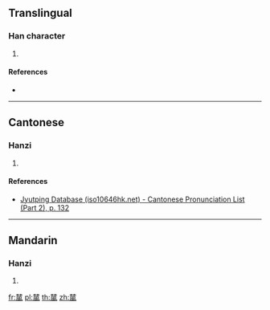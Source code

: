 {{character info/new}}
==Translingual==

===Han character===
{{Han char|rn=75|rad=木|as=13|sn=17|four=44217|canj=DDHNI,XDDHN|ids=⿱林風}}

# {{defn|Han|sort=木13}}

====References====
* {{Han ref|kx=0556.300|dkj=15662|dj=0946.060|hdz=74486.090|uh=6A92|ud=27282|bh=ED4A|bd=60746}}

----

==Cantonese==

===Hanzi===
{{yue-hanzi|jyut=[[fung1]]|y=fung1}}

# {{defn|lang=yue|sort=木13}}

====References====
*[http://www.iso10646hk.net/jp/document/download.jsp Jyutping Database (iso10646hk.net) - Cantonese Pronunciation List (Part 2), p. 132]

----

==Mandarin==

===Hanzi===
{{cmn-hanzi|pin=[[fēng]] ([[feng1]])|wg=feng<sup>1</sup>}}

# {{defn|lang=cmn|sort=木13}}

[[fr:檒]]
[[pl:檒]]
[[th:檒]]
[[zh:檒]]